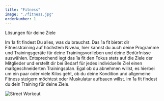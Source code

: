 ```yaml
---
title: "Fitness"
image: "./fitness.jpg"
orderNumber: 1
---
```


Lösungen für deine Ziele

Im 1a fit findest Du alles, was du brauchst. Das 1a fit bietet dir Fitnesstraining auf höchstem Niveau, hier kannst du auch deine
Programme und Trainingsgeräte für deine Trainingsvorlieben und deine Bedürfnisse auswählen. Entsprechend legt das 1a fit
den Fokus stets auf die Ziele der Mitglieder und erstellt dir bei Bedarf für jedes individuelle Ziel einen maßgeschneiderten
Trainingsplan. Egal ob du abnehmen willst, es hierbei um ein paar oder viele Kilos geht, ob du deine Kondition und allgemeine
Fitness steigern möchtest oder Muskulatur aufbauen willst. Im 1a fit findest du dein Training für deine Ziele.

<div style={{ marginTop: 32 }} />

![Street Workout](./fitness_1.jpg)
